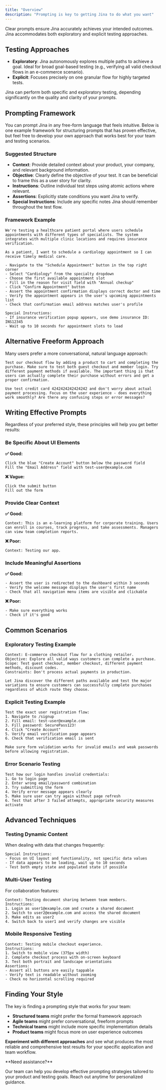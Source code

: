 ```yaml
---
title: "Overview"
description: "Prompting is key to getting Jina to do what you want"
---
```


Clear prompts ensure Jina accurately achieves your intended outcomes. Jina accommodates both exploratory and explicit testing approaches.

## Testing Approaches

- **Exploratory**: Jina autonomously explores multiple paths to achieve a goal. Ideal for broad goal-based testing (e.g., verifying all valid checkout flows in an e-commerce scenario).
- **Explicit**: Focuses precisely on one granular flow for highly targeted tests.

Jina can perform both specific and exploratory testing, depending significantly on the quality and clarity of your prompts.

## Prompting Framework

You can prompt Jina in any free-form language that feels intuitive. Below is one example framework for structuring prompts that has proven effective, but feel free to develop your own approach that works best for your team and testing scenarios.

### Suggested Structure

- **Context**: Provide detailed context about your product, your company, and relevant background information.
- **Objective**: Clearly define the objective of your test. It can be beneficial to frame this as a user story for clarity.
- **Instructions**: Outline individual test steps using atomic actions where relevant.
- **Assertions**: Explicitly state conditions you want Jina to verify.
- **Special Instructions**: Include any specific notes Jina should remember throughout the test flow.

### Framework Example

```
We're testing a healthcare patient portal where users schedule appointments with different types of specialists. The system integrates with multiple clinic locations and requires insurance verification.

As a patient, I want to schedule a cardiology appointment so I can receive timely medical care.

- Navigate to the "Schedule Appointment" button in the top right corner
- Select "Cardiology" from the specialty dropdown  
- Choose the first available appointment slot
- Fill in the reason for visit field with "Annual checkup"
- Click "Confirm Appointment" button
- Assert the appointment confirmation displays correct doctor and time
- Verify the appointment appears in the user's upcoming appointments list
- Check that confirmation email address matches user's profile

Special Instructions:
- If insurance verification popup appears, use demo insurance ID: INS12345
- Wait up to 10 seconds for appointment slots to load
```

## Alternative Freeform Approach

Many users prefer a more conversational, natural language approach:

```
Test our checkout flow by adding a product to cart and completing the purchase. Make sure to test both guest checkout and member login. Try different payment methods if available. The important thing is that users can actually complete their purchase without errors and get a proper confirmation.

Use test credit card 4242424242424242 and don't worry about actual payment processing. Focus on the user experience - does everything work smoothly? Are there any confusing steps or error messages?
```

## Writing Effective Prompts

Regardless of your preferred style, these principles will help you get better results:

### Be Specific About UI Elements

**✅ Good:**
```
Click the blue "Create Account" button below the password field
Fill the "Email Address" field with test-user@example.com
```

**❌ Vague:**
```
Click the submit button
Fill out the form
```

### Provide Clear Context

**✅ Good:**
```
Context: This is an e-learning platform for corporate training. Users can enroll in courses, track progress, and take assessments. Managers can view team completion reports.
```

**❌ Poor:**
```
Context: Testing our app.
```

### Include Meaningful Assertions

**✅ Good:**
```
- Assert the user is redirected to the dashboard within 3 seconds
- Verify the welcome message displays the user's first name
- Check that all navigation menu items are visible and clickable
```

**❌ Poor:**
```
- Make sure everything works
- Check if it's good
```

## Common Scenarios

### Exploratory Testing Example
```
Context: E-commerce checkout flow for a clothing retailer.
Objective: Explore all valid ways customers can complete a purchase.
Scope: Test guest checkout, member checkout, different payment methods, discount codes.
Constraints: Don't process actual payments in production.

Let Jina discover the different paths available and test the major variations to ensure customers can successfully complete purchases regardless of which route they choose.
```

### Explicit Testing Example
```
Test the exact user registration flow:
1. Navigate to /signup
2. Fill email: test-user@example.com  
3. Fill password: SecurePass123!
4. Click "Create Account"
5. Verify email verification page appears
6. Check that verification email is sent

Make sure form validation works for invalid emails and weak passwords before allowing registration.
```

### Error Scenario Testing
```
Test how our login handles invalid credentials:
1. Go to login page
2. Enter wrong email/password combination
3. Try submitting the form
4. Verify error message appears clearly
5. Make sure user can try again without page refresh
6. Test that after 3 failed attempts, appropriate security measures activate
```

## Advanced Techniques

### Testing Dynamic Content
When dealing with data that changes frequently:
```
Special Instructions:
- Focus on UI layout and functionality, not specific data values
- If data appears to be loading, wait up to 10 seconds
- Test both empty state and populated state if possible
```

### Multi-User Testing
For collaboration features:
```
Context: Testing document sharing between team members.
Instructions:
1. Login as user1@example.com and create a shared document
2. Switch to user2@example.com and access the shared document  
3. Make edits as user2
4. Switch back to user1 and verify changes are visible
```

### Mobile Responsive Testing
```
Context: Testing mobile checkout experience.
Instructions: 
1. Switch to mobile view (375px width)
2. Complete checkout process with on-screen keyboard
3. Test both portrait and landscape orientations
Assertions:
- Assert all buttons are easily tappable
- Verify text is readable without zooming
- Check no horizontal scrolling required
```

## Finding Your Style

The key is finding a prompting style that works for your team:

- **Structured teams** might prefer the formal framework approach
- **Agile teams** might prefer conversational, freeform prompts  
- **Technical teams** might include more specific implementation details
- **Product teams** might focus more on user experience outcomes

**Experiment with different approaches** and see what produces the most reliable and comprehensive test results for your specific application and team workflow.

<Info>
  **Need assistance?**

  Our team can help you develop effective prompting strategies tailored to your product and testing goals. Reach out anytime for personalized guidance.
</Info>